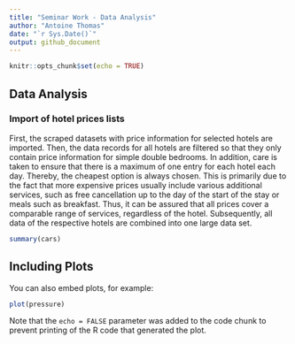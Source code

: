 ```yaml
---
title: "Seminar Work - Data Analysis"
author: "Antoine Thomas"
date: "`r Sys.Date()`"
output: github_document
---
```


```r
knitr::opts_chunk$set(echo = TRUE)
```

## Data Analysis

### Import of hotel prices lists

First, the scraped datasets with price information for selected hotels are imported. Then, the data records for all hotels are filtered so that they only contain price information for simple double bedrooms. In addition, care is taken to ensure that there is a maximum of one entry for each hotel each day. Thereby, the cheapest option is always chosen. This is primarily due to the fact that more expensive prices usually include various additional services, such as free cancellation up to the day of the start of the stay or meals such as breakfast. Thus, it can be assured that all prices cover a comparable range of services, regardless of the hotel. 
Subsequently, all data of the respective hotels are combined into one large data set.


```r
summary(cars)
```

## Including Plots

You can also embed plots, for example:

```r
plot(pressure)
```

Note that the `echo = FALSE` parameter was added to the code chunk to prevent printing of the R code that generated the plot.
